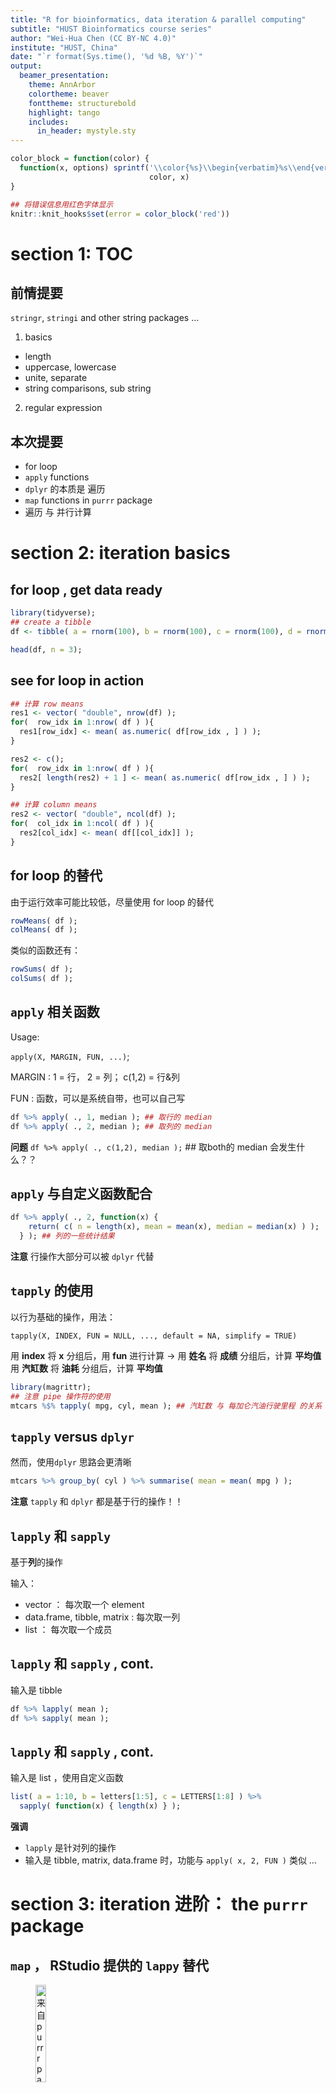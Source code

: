 ```yaml
---
title: "R for bioinformatics, data iteration & parallel computing"
subtitle: "HUST Bioinformatics course series"
author: "Wei-Hua Chen (CC BY-NC 4.0)"
institute: "HUST, China"
date: "`r format(Sys.time(), '%d %B, %Y')`"
output: 
  beamer_presentation:
    theme: AnnArbor
    colortheme: beaver
    fonttheme: structurebold
    highlight: tango
    includes:
      in_header: mystyle.sty
---
```


```r
color_block = function(color) {
  function(x, options) sprintf('\\color{%s}\\begin{verbatim}%s\\end{verbatim}',
                               color, x)
}

## 将错误信息用红色字体显示
knitr::knit_hooks$set(error = color_block('red'))
```



# section 1: TOC

## 前情提要

``` stringr ```, ``` stringi ``` and other string packages ...

1. basics
 * length
 * uppercase, lowercase
 * unite, separate
 * string comparisons, sub string
2. regular expression

## 本次提要

* for loop
* ``` apply ``` functions 
* ``` dplyr ``` 的本质是 遍历 
* ``` map ``` functions in ```purrr ``` package 
* 遍历 与 并行计算

# section 2: iteration basics 

## for loop , get data ready

\FontSmall

```r
library(tidyverse);
## create a tibble 
df <- tibble( a = rnorm(100), b = rnorm(100), c = rnorm(100), d = rnorm(100) );

head(df, n = 3);
```


## see for loop in action 

\FontSmall 

```r
## 计算 row means 
res1 <- vector( "double", nrow(df) );
for(  row_idx in 1:nrow( df ) ){
  res1[row_idx] <- mean( as.numeric( df[row_idx , ] ) );
}

res2 <- c();
for(  row_idx in 1:nrow( df ) ){
  res2[ length(res2) + 1 ] <- mean( as.numeric( df[row_idx , ] ) );
}

## 计算 column means 
res2 <- vector( "double", ncol(df) );
for(  col_idx in 1:ncol( df ) ){
  res2[col_idx] <- mean( df[[col_idx]] );
}
```

## for loop 的替代

由于运行效率可能比较低，尽量使用 for loop 的替代

\FontSmall

```r
rowMeans( df );
colMeans( df );
```

\FontNormal 

类似的函数还有：

\FontSmall

```r
rowSums( df );
colSums( df );
```

## ```apply``` 相关函数

\FontSmall

Usage: 

``` apply(X, MARGIN, FUN, ...) ```; 

MARGIN : 1 = 行， 2 = 列； c(1,2) = 行&列

FUN : 函数，可以是系统自带，也可以自己写

```r
df %>% apply( ., 1, median ); ## 取行的 median 
df %>% apply( ., 2, median ); ## 取列的 median 
```

\FontNormal

**问题** ``` df %>% apply( ., c(1,2), median ); ``` ## 取both的 median  会发生什么？？

## ```apply``` 与自定义函数配合

\FontSmall

```r
df %>% apply( ., 2, function(x) { 
    return( c( n = length(x), mean = mean(x), median = median(x) ) );
  } ); ## 列的一些统计结果
```

\FontNormal 

**注意** 行操作大部分可以被 ``` dplyr ``` 代替

## ``` tapply ``` 的使用

以行为基础的操作，用法：

``` tapply(X, INDEX, FUN = NULL, ..., default = NA, simplify = TRUE) ```

用 **index**   将   **x**   分组后，用    **fun**  进行计算 -> 
用 **姓名**    将 **成绩**  分组后，计算  **平均值** 
用 **汽缸数**  将 **油耗**  分组后，计算  **平均值** 

\FontSmall 

```r
library(magrittr);
## 注意 pipe 操作符的使用
mtcars %$% tapply( mpg, cyl, mean ); ## 汽缸数 与 每加仑汽油行驶里程 的关系
```

## ``` tapply ``` versus ``` dplyr ```

然而，使用``` dplyr ``` 思路会更清晰

\FontSmall 

```r
mtcars %>% group_by( cyl ) %>% summarise( mean = mean( mpg ) );
```

\FontNormal 

**注意** ``` tapply ``` 和 ``` dplyr ``` 都是基于行的操作！！ 

## ``` lapply ``` 和 ``` sapply ``` 

基于**列**的操作

输入：

* vector ： 每次取一个 element 
* data.frame, tibble, matrix : 每次取一列
* list ： 每次取一个成员 

## ``` lapply ``` 和 ``` sapply ``` , cont. 

输入是 tibble 

\FontSmall 

```r
df %>% lapply( mean );
df %>% sapply( mean );
```

##  ``` lapply ``` 和 ``` sapply ``` , cont. 

输入是 list ，使用自定义函数

\FontSmall
```r
list( a = 1:10, b = letters[1:5], c = LETTERS[1:8] ) %>% 
  sapply( function(x) { length(x) } );
```

\FontNormal

**强调** 

* ``` lapply ``` 是针对列的操作 
* 输入是 tibble, matrix, data.frame 时，功能与 ``` apply( x, 2, FUN ) ``` 类似 ... 

# section 3: iteration 进阶： the ```purrr``` package  

##  ``` map ``` ， RStudio 提供的 ``` lappy ``` 替代

![来自 ``` purrr ``` package](images/talk08/purrr.png){height=20%}

* part of ```tidyverse ```

## ```purrr``` 的基本函数

\FontSmall 

``` map( FUN ) ``` : 
1. 遍历每列（tibble）或 slot （list），
2. 运行 FUN 函数，
3. 将计算结果返回至 list 

对应： ``` lapply ``` 

```r
df %>% map( summary );
```

## 对应 ``` sapply ``` 的 ``` map_ ``` 函数

* ```map_lgl()``` makes a logical vector.
* ```map_int()``` makes an integer vector.
* ```map_dbl()``` makes a double vector.
* ```map_chr()``` makes a character vector.

\FontSmall 

```r
df %>% map_dbl( mean ); ## 注：返回值只能是单个 double 值
```

**？？** 以下代码运行结果会是什么？？？ 
```r
df %>% map_dbl( summary ); 
df %>% sapply( summary ); 
```

## ``` map ``` 的高阶应用 

为每一个汽缸分类计算： 燃油效率与吨位的关系

\FontSmall 

```r
plt1 <- 
  mtcars %>% 
  ggplot( aes( mpg, wt ) ) + 
  geom_point(  ) + facet_wrap( ~ cyl );
```

## 取得线性关联关系

\FontSmall 

```r
plt1;
mtcars %>% split( .$cyl ) %>% map( ~ cor.test( .$wt, .$mpg ) ) %>% map_dbl( ~.$estimate );
```


## 命令详解

\FontSmall

```r
mtcars %>% split( .$cyl ) %>% map( ~ cor.test( .$wt, .$mpg ) ) %>% map_dbl( ~.$estimate );
```

\FontNormal

1. ```split( .$cyl )``` : 由 ``` purrr```  提供的函数，将mtcars 按 cyl 列分为三个 tibble，返回值存入 list 

注意： ```. ``` 在 pipe 中代表从上游传递而来的数据；在某些函数中，比如 ```cor.test()``` ，必须指定输入数据，可以用 ```. ``` 代替。

请测试以下代码，查看 ``` split ``` 与  ``` group_by ``` 的区别

\FontSmall 
```r
mtcars %>% split( .$cyl );
mtcars %>% group_by( cyl );
```

## 命令详解, cont. 

\FontSmall

```r
mtcars %>% split( .$cyl ) %>% map( ~ cor.test( .$wt, .$mpg ) ) %>% map_dbl( ~.$estimate );
```

\FontNormal 

``` map ``` ： 遍历上游传来的数据 （list），对每个成分（ list 或 列）运行函数： ```  ~ cor.test( .$wt, .$mpg )  ``` 

注意

1. 这里的 ``` cor.test ``` 应该有两种写法：

\FontNormal

```r
## 正规写法：
map( function(df) { cor.test( df$wt, df$mpg ) } )
## 简写：
map( ~ cor.test( .$wt, .$mpg ) )
```

\FontNormal

2. ``` ~ ```  的用法 : 用于取代 ``` function(df) ```

## 命令详解, cont. 

``` map ``` 也可以进行数值提取操作： ``` map_dbl( ~.$estimate ) ``` 

上述命令同样有两种写法：

\FontSmall

```r
## 完整版
map_dbl( function(eq) { eq$estimate} );
## 简写版
map_dbl( ~.$estimate )
```

## more to read & exercise 

* `map`: apply a function to **each element** of **a list**, return **a list**

* `map2`: apply a function to **a pair of elements**, return **a list**

* `pmap`: apply a function to groups of elements from **a list of lists or vectors**, return  **a list**

* `imap`: ... 

* more to read and exercise about iterations: https://r4ds.had.co.nz/iteration.html
  * filter
  * index
  * Modify
  * reshape
  * combine 
  * reduce
  
* find more exercise at the end of the slides

## `reduce`

\FontSmall

```r
dfs <- list(
  age = tibble(name = "John", age = 30),
  sex = tibble(name = c("John", "Mary"), sex = c("M", "F")),
  trt = tibble(name = "Mary", treatment = "A")
)

dfs %>% reduce(full_join)
```

## `reduce`, cont. 

\FontSmall

```r
vs <- list(
  c(1, 3, 5, 6, 10),
  c(1, 2, 3, 7, 8, 10),
  c(1, 2, 3, 4, 8, 9, 10)
)

vs %>% reduce(intersect)
```

## `accumulate`

\FontSmall

```r
( x <- sample(10) );
x %>% accumulate(`+`);
```

# section 4: 并行计算 

## 并行计算介绍

并行计算一般需要3个步骤：

1. 分解并发放任务
2. 分别计算
3. 回收结果并保存

## 相关的包

``` parallel ``` 包： 显示 CPU core 数量，将全部或部分 分配给任务。
``` foreach ``` 包： 提供 ``` %do% ``` 和 ``` %dopar% ``` 操作符，以提交任务，进行顺序或并行计算 

辅助包：

``` iterators ``` 包： 将 data.frame, tibble, matrix 分割为行/列 用于提交并行任务。

**注意** 任务完成后，要回收分配的 CPU core。

首先安装相关包（一次完成）。

\FontSmall

```r
install.packages( "parallel" );
install.packages( "foreach" ); ## 会自动安装 iterators 
```

## 简单示例

\FontSmall
```r
library(parallel); ## 
library(foreach);
library(iterators);

## 检测有多少个 CPU --
( cpus <- parallel::detectCores() );

## 创建一个 data.frame 
d <- data.frame(x=1:10000, y=rnorm(10000));

## make a cluster --
cl <- makeCluster( cpus - 1 );

## 分配任务 ... 
res <- foreach( row = iter( d, by = "row" ) ) %dopar% {
  return ( row$x * row$y  );
}

## 注意在最后关闭创建的 cluster 
stopCluster( cl );

res;
```

## 命令详解

1. 获得CPU数量
2. 将 CPU - 1 赋给变量 ``` cl ``` 

\FontSmall 

```r
( cpus <- parallel::detectCores() );

## 创建一个 data.frame 
d <- data.frame(x=1:10, y=rnorm(10));

## make a cluster --
cl <- makeCluster( cpus - 1 );
```

## 命令详解， cont. 

\FontSmall

```r
head(d);
```

```r
res <- foreach( row = iter( d, by = "row" ), .combine = 'c' ) %dopar% {
  return ( row$x * row$y  );
}
```

\FontNormal

3. ``` row = iter( d, by = "row" ) ``` ： 将输入数据 ``` d ``` (data.frame) 按行（row）或列(col) 遍历，每次取出一行或列，赋予 ``` row ``` 这个变量（可随意取名）；
4. ``` foreach ``` 将 数据 ``` row ``` 分发给 ``` cl ``` （这里没有体现出来），进行计算 ```  row$x * row$y ``` ，并返回结果
5. ``` .combine = 'c' ``` 参数规定将返回结果合并为 ``` vector ``` 。

## 命令详解, cont. 

``` .combine = 'c' ``` 参数的可能值：

* 'c' : 将返回值合并为 vector ；当返回值是单个数字或字符串的时候使用
* 'cbind' : 将返回值按列合并
* 'rbind' : 将返回值按行合并
* 默认情况下返回 ``` list ``` 

6. ``` stopCluster( cl ); ``` ： 释放资源

## 数据分发练习

将下面的计算转为并行计算

\FontSmall 

```r
mtcars %>% split( .$cyl ) %>% map( ~ cor.test( .$wt, .$mpg ) ) %>% map_dbl( ~.$estimate );
``` 

```r
## make a cluster --
cl2 <- makeCluster( cpus - 1 );

## 分配任务 ... 
res2 <- foreach( df = iter(  mtcars %>% split( .$cyl )  ), .combine = 'rbind' ) %dopar% {
  cor.res <- cor.test( df$wt, df$mpg );
  return ( c( cor.res$estimate, cor.res$p.value )  ); ## 注意这里的返回值是 
}

res2 <- foreach( df = iter(  mtcars %>% split( .$cyl )  ), .packages = c("ggplot2") ) %dopar% {
  p <- ggplot(df, aes( x = wt, y = mpg )) + geom_point();
  return ( p ); ## 注意这里的返回值是
}

## 注意在最后关闭创建的 cluster 
stopCluster( cl2 );

res2;
```

## 练习详解

1. ``` df = iter(  mtcars %>% split( .$cyl )  ) ``` ： mtcars 按汽缸数分割为3个 list，依次赋予 df ；
2. ``` cor.res <- cor.test( df$wt, df$mpg ); ``` ：计算每个df 中 wt 与 mpg 的关联，将结果保存在 ``` cor.res ``` 变量中；
3. ``` .combine = 'rbind' ``` ： 由于返回值是 vector ， 用此命令按行合并；

## ``` foreach ``` 的其它参数

``` .packages=NULL ``` ： 将需要的包传递给任务。如果每个任务需要提前装入某些包，可以此方法。比如：

\FontSmall

```r
.packages=c("tidyverse") 
```

## 嵌套 (nested) foreach 

有些情况下需要用到嵌套循环，使用以下语法：

\FontSmall

```r
foreach( ... ) %:% {
  foreach( ... ) %dopar% {
    
  }
}

```

\FontNormal

即：外层的循环部分用 %:% 操作符

## 其它并行计算函数

``` parallel ``` 包本身也提供了 ``` lapply ``` 等函数的并行计算版本，包括：

* ``` parLapply ```
* ``` parSapply ```
* ``` parRapply ```
* ``` parCapply ```

## ``` parLapply ``` 举例

任务： 计算 2 的 N 次方：

\FontSmall

```r
cl<-makeCluster(3);
parLapply(cl, 
          2:4, 
          function(exponent) 
            2^exponent);
stopCluster(cl);
```

\FontNormal

其它的函数这里就不一一介绍了

# section 5: 小结及作业！

## 本次小结

### iterations 与 并行计算

* for loop
* ``` apply ``` functions 
* ``` dplyr ``` 的本质是 遍历 
* ``` map ``` functions in ```purrr ``` package 
* 遍历 与 并行计算

### 相关包

* purrr
* parallel
* foreach
* iterators

## 下次预告

data visualizations

* basic plot functions
* basic ggplot2 
* special letters
* equations 

## 作业

-   ```Exercises and homework``` 目录下 ```talk08-homework.Rmd``` 文件；

- 完成时间：见钉群的要求
